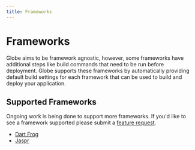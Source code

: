 ```yaml
---
title: Frameworks
---
```


# Frameworks

Globe aims to be framework agnostic, however, some frameworks have additional steps like build commands that need to be run before deployment. Globe supports these frameworks by automatically providing default build settings for each framework that can be used to build and deploy your application.

## Supported Frameworks

Ongoing work is being done to support more frameworks. If you'd like to see a framework supported please submit a [feature request](https://invertase.canny.io/globe).

- [Dart Frog](/frameworks/dart-frog)
- [Jaspr](/frameworks/jaspr)
